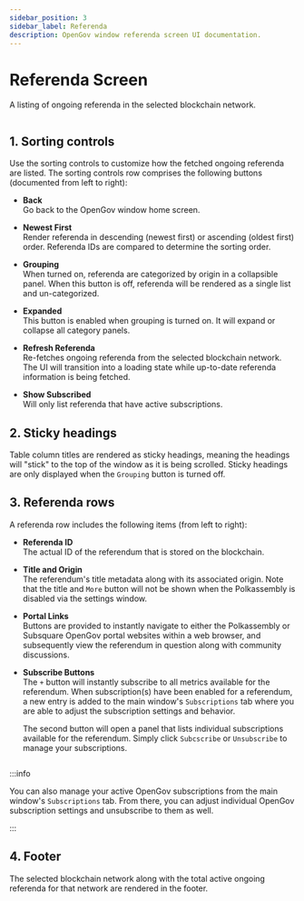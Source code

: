 ```yaml
---
sidebar_position: 3
sidebar_label: Referenda
description: OpenGov window referenda screen UI documentation.
---
```



# Referenda Screen

A listing of ongoing referenda in the selected blockchain network.

<Img url="/img/ui/ui-opengov-referenda-01.png" maxHeight="400px" />

## 1. Sorting controls

Use the sorting controls to customize how the fetched ongoing referenda are listed. The sorting controls row comprises the following buttons (documented from left to right):

- __Back__<br />
  Go back to the OpenGov window home screen.

- __Newest First__<br />
  Render referenda in descending (newest first) or ascending (oldest first) order. Referenda IDs are compared to determine the sorting order.

- __Grouping__<br />
  When turned on, referenda are categorized by origin in a collapsible panel. When this button is off, referenda will be rendered as a single list and un-categorized.

- __Expanded__<br />
  This button is enabled when grouping is turned on. It will expand or collapse all category panels.

- __Refresh Referenda__<br />
  Re-fetches ongoing referenda from the selected blockchain network. The UI will transition into a loading state while up-to-date referenda information is being fetched.

- __Show Subscribed__<br />
  Will only list referenda that have active subscriptions.

## 2. Sticky headings

Table column titles are rendered as sticky headings, meaning the headings will "stick" to the top of the window as it is being scrolled. Sticky headings are only displayed when the `Grouping` button is turned off.

## 3. Referenda rows

A referenda row includes the following items (from left to right):

- __Referenda ID__<br />
  The actual ID of the referendum that is stored on the blockchain.

- __Title and Origin__<br />
  The referendum's title metadata along with its associated origin. Note that the title and `More` button will not be shown when the Polkassembly is disabled via the settings window.

- __Portal Links__<br />
  Buttons are provided to instantly navigate to either the Polkassembly or Subsquare OpenGov portal websites within a web browser, and subsequently view the referendum in question along with community discussions.

- __Subscribe Buttons__<br />
  The `+` button will instantly subscribe to all metrics available for the referendum. When subscription(s) have been enabled for a referendum, a new entry is added to the main window's `Subscriptions` tab where you are able to adjust the subscription settings and behavior. 
  
  The second button will open a panel that lists individual subscriptions available for the referendum. Simply click `Subcscribe` or `Unsubscribe` to manage your subscriptions.

<Img url="/img/ui/ui-opengov-referenda-02.png" maxHeight="156px" />

:::info

You can also manage your active OpenGov subscriptions from the main window's `Subscriptions` tab. From there, you can adjust individual OpenGov subscription settings and unsubscribe to them as well.

:::

## 4. Footer

The selected blockchain network along with the total active ongoing referenda for that network are rendered in the footer.

